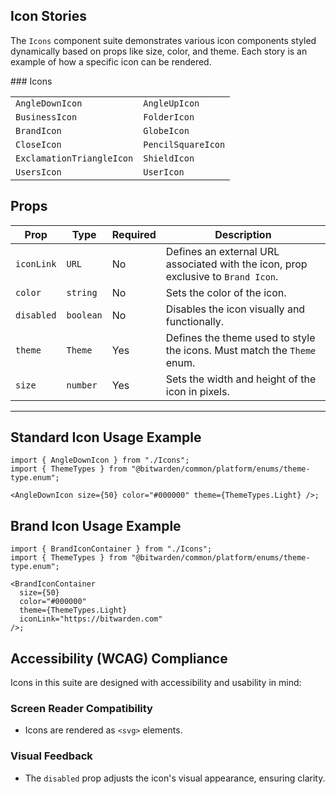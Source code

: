 

<Meta title="Components/Icons" of={stories} />

## Icon Stories

The `Icons` component suite demonstrates various icon components styled dynamically based on props
like size, color, and theme. Each story is an example of how a specific icon can be rendered.

<Controls />
### Icons

|                           |                    |
| ------------------------- | ------------------ |
| `AngleDownIcon`           | `AngleUpIcon`      |
| `BusinessIcon`            | `FolderIcon`       |
| `BrandIcon`               | `GlobeIcon`        |
| `CloseIcon`               | `PencilSquareIcon` |
| `ExclamationTriangleIcon` | `ShieldIcon`       |
| `UsersIcon`               | `UserIcon`         |

## Props

| **Prop**   | **Type**  | **Required** | **Description**                                                                   |
| ---------- | --------- | ------------ | --------------------------------------------------------------------------------- |
| `iconLink` | `URL`     | No           | Defines an external URL associated with the icon, prop exclusive to `Brand Icon`. |
| `color`    | `string`  | No           | Sets the color of the icon.                                                       |
| `disabled` | `boolean` | No           | Disables the icon visually and functionally.                                      |
| `theme`    | `Theme`   | Yes          | Defines the theme used to style the icons. Must match the `Theme` enum.           |
| `size`     | `number`  | Yes          | Sets the width and height of the icon in pixels.                                  |

---

## Standard Icon Usage Example

```tsx
import { AngleDownIcon } from "./Icons";
import { ThemeTypes } from "@bitwarden/common/platform/enums/theme-type.enum";

<AngleDownIcon size={50} color="#000000" theme={ThemeTypes.Light} />;
```

## Brand Icon Usage Example

```tsx
import { BrandIconContainer } from "./Icons";
import { ThemeTypes } from "@bitwarden/common/platform/enums/theme-type.enum";

<BrandIconContainer
  size={50}
  color="#000000"
  theme={ThemeTypes.Light}
  iconLink="https://bitwarden.com"
/>;
```

## Accessibility (WCAG) Compliance

Icons in this suite are designed with accessibility and usability in mind:

### Screen Reader Compatibility

- Icons are rendered as `<svg>` elements.

### Visual Feedback

- The `disabled` prop adjusts the icon's visual appearance, ensuring clarity.

